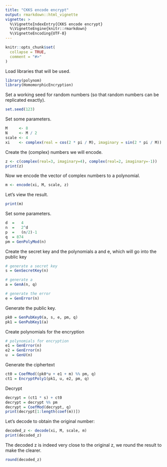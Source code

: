```yaml
---
title: "CKKS encode encrypt"
output: rmarkdown::html_vignette
vignette: >
  %\VignetteIndexEntry{CKKS encode encrypt}
  %\VignetteEngine{knitr::rmarkdown}
  %\VignetteEncoding{UTF-8}
---
```


```r
knitr::opts_chunk$set(
  collapse = TRUE,
  comment = "#>"
)
```

Load libraries that will be used.
```r
library(polynom)
library(HomomorphicEncryption)
```

Set a working seed for random numbers (so that random numbers can be replicated exactly).
```r
set.seed(123)
```

Set some parameters.
```r
M     <- 8
N     <- M / 2
scale <- 4
xi    <- complex(real = cos(2 * pi / M), imaginary = sin(2 * pi / M))
```

Create the (complex) numbers we will encode.

```r
z <- c(complex(real=3, imaginary=4), complex(real=2, imaginary=-1))
print(z)
```

Now we encode the vector of complex numbers to a polynomial.

```r
m <- encode(xi, M, scale, z)
```

Let's view the result.

```r
print(m)
```

Set some parameters.
```r
d  =   4
n  =   2^d
p  =   (n/2)-1
q  = 874
pm = GenPolyMod(n)
```

Create the secret key and the polynomials a and e, which will go into the public key
```r
# generate a secret key
s = GenSecretKey(n)

# generate a
a = GenA(n, q)

# generate the error
e = GenError(n)
```

Generate the public key.
```r
pk0 = GenPubKey0(a, s, e, pm, q)
pk1 = GenPubKey1(a)
```

Create polynomials for the encryption
```r
# polynomials for encryption
e1 = GenError(n)
e2 = GenError(n)
u  = GenU(n)
```

Generate the ciphertext
```r
ct0 = CoefMod((pk0*u + e1 + m) %% pm, q)
ct1 = EncryptPoly1(pk1, u, e2, pm, q)
```

Decrypt
```r
decrypt = (ct1 * s) + ct0
decrypt = decrypt %% pm
decrypt = CoefMod(decrypt, q)
print(decrypt[1:length(coef(m))])
```


Let's decode to obtain the original number:

```r
decoded_z <- decode(xi, M, scale, m)
print(decoded_z)
```

The decoded z is indeed very close to the original z, we round the result to make the clearer.

```r
round(decoded_z)
```
